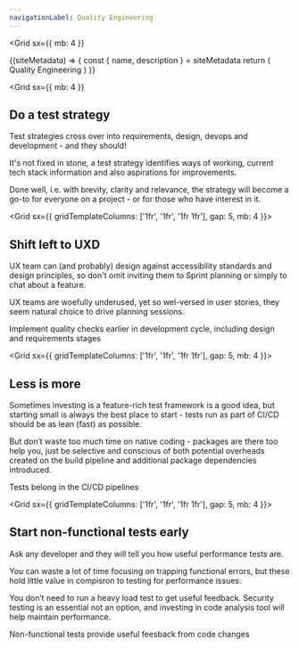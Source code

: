 ```yaml
---
navigationLabel: Quality Engineering
---
```

<Grid
  sx={{
    mb: 4
  }}
>

<SiteMetaData>
  {(siteMetadata) => {
    const { name, description } = siteMetadata
    return (
      <Fragment>
        <Heading variant="styles.h1">Quality Engineering</Heading>
      </Fragment>
    )
  }}
</SiteMetaData>
</Grid>

<Grid
  sx={{
    mb: 4
  }}
>
<Box>

## Do a test strategy

<Message variant='secondary' mb={4}>Test strategies cross over into requirements, design, devops and development - and they should!</Message>

It's not fixed in stone, a <Link href="https://condescending-jepsen-e639a6.netlify.app/teststrategy/">test strategy</Link> identifies ways of working, current tech stack information and also aspirations for improvements.

Done well, i.e. with brevity, clarity and relevance, the strategy will become a go-to for everyone on a project - or for those who have interest in it.

</Box>
</Grid>

<Grid  sx={{ gridTemplateColumns: ['1fr', '1fr', '1fr 1fr'], gap: 5, mb: 4 }}>  

<Box>

## Shift left to UXD

UX team can (and probably) design against accessibility standards and design principles, so don't omit inviting them to Sprint planning or simply to chat about a feature. 

UX teams are woefully underused, yet so wel-versed in user stories, they seem natural choice to drive planning sessions.
</Box>
<Box>

<Message variant='secondary' mb={4}>Implement quality checks earlier in development cycle, including design and requirements stages</Message>

</Box>
</Grid>

<Grid  sx={{ gridTemplateColumns: ['1fr', '1fr', '1fr 1fr'], gap: 5, mb: 4 }}>  
<Box>

## Less is more

Sometimes investing is a feature-rich test framework is a good idea, but starting small is always the best place to start - tests run as part of CI/CD should be as lean (fast) as possible.

But don’t waste too much time on native coding - packages are there too help you, just be selective and conscious of both potential overheads created on the build pipeline and additional package dependencies introduced.
</Box>
<Box>

<Message variant='success' mb={4}>Tests belong in the CI/CD pipelines</Message>

</Box>
</Grid>

<Grid  sx={{ gridTemplateColumns: ['1fr', '1fr', '1fr 1fr'], gap: 5, mb: 4 }}>  
<Box>

## Start non-functional tests early

Ask any developer and they will tell you how useful performance tests are.

You can  waste a lot of time focusing on trapping functional errors, but these hold little value in compisron to testing for performance issues.

You don’t need to run a heavy load test to get useful feedback. Security testing is an essential not an option, and investing in code analysis tool will help maintain  performance.
</Box>
<Box>

<Message variant='primary' mb={4}>
  Non-functional tests provide useful feesback from code changes
</Message>

</Box>
</Grid>

